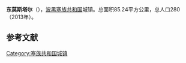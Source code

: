 {{Orphan|time=2016-12-20T14:26:50+00:00}}

{{Infobox settlement
| name                    = 东莫斯塔尔
| native_name             = {{lang|sr|Источни Мостар}}<br>Istočni Mostar
| settlement_type         = 市镇
| image_skyline           = 
| imagesize               = 
| image_caption           = 
| image_flag              = 
| flag_size               = 
| image_shield            = 
| shield_size             = 
| pushpin_map             = Bosnia
| pushpin_label_position  = 
| pushpin_map_caption     = 在波黑的位置
| latd  =43 |latm  =28  |lats  = |latNS  = N 
| longd =17   |longm =59 |longs = |longEW = E 
| coordinates_type        = region:ES_type:city
| coordinates_display     = inline,title
| image_map               = Istočni Mostar municipality.svg
| map_caption             = 在波黑的位置
| subdivision_type        = 国家
| subdivision_name        = 波黑
| subdivision_type1       = [[波斯尼亚和黑塞哥维那政区|政治实体]]
| subdivision_name1       = [[塞族共和国|塞族共和国]]
| area_total_km2          = 85.24
| elevation_m             = 
| population_total        = 280
| population_as_of        = 2013年
| population_density_km2  = auto
| timezone1               = [[欧洲中部时间|CET]]
| utc_offset1             = +1
| timezone1_DST           = [[欧洲中部夏令时间|CEST]]
| utc_offset1_DST         = +2
| postal_code_type        = 邮编
| postal_code             = 
| footnotes               = 
}}
'''东莫斯塔尔'''（{{lang-sr|Источни Мостар}}），[[波黑|波黑]][[塞族共和国|塞族共和国]]城镇。总面积85.24平方公里，总人口280 （2013年）。

==参考文献==
{{reflist}}

[[Category:塞族共和国城镇|Category:塞族共和国城镇]]